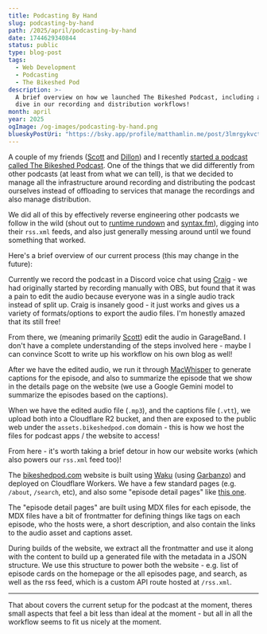 ```yaml
---
title: Podcasting By Hand
slug: podcasting-by-hand
path: /2025/april/podcasting-by-hand
date: 1744629340844
status: public
type: blog-post
tags:
  - Web Development
  - Podcasting
  - The Bikeshed Pod
description: >-
  A brief overview on how we launched The Bikeshed Podcast, including a deep
  dive in our recording and distribution workflows!
month: april
year: 2025
ogImage: /og-images/podcasting-by-hand.png
blueskyPostUri: "https://bsky.app/profile/matthamlin.me/post/3lmrgykvctc2s"
---
```



A couple of my friends ([Scott](https://scottykaye.com/) and [Dillon](https://dilloncurry.vercel.app/)) and I recently [started a podcast called The Bikeshed Podcast](https://bikeshedpod.com/). One of the things that we did differently from other podcasts (at least from what we can tell), is that we decided to manage all the infrastructure around recording and distributing the podcast ourselves instead of offloading to services that manage the recordings and also manage distribution.

We did all of this by effectively reverse engineering other podcasts we follow in the wild (shout out to [runtime rundown](https://runtimerundown.com/) and [syntax.fm](https://syntax.fm/)), digging into their `rss.xml` feeds, and also just generally messing around until we found something that worked.

Here's a brief overview of our current process (this may change in the future):

Currently we record the podcast in a Discord voice chat using [Craig](https://craig.chat/) - we had originally started by recording manually with OBS, but found that it was a pain to edit the audio because everyone was in a single audio track instead of split up. Craig is insanely good - it just works and gives us a variety of formats/options to export the audio files. I'm honestly amazed that its still free!

From there, we (meaning primarily [Scott](https://scottykaye.com/)) edit the audio in GarageBand. I don't have a complete understanding of the steps involved here - maybe I can convince Scott to write up his workflow on his own blog as well!

After we have the edited audio, we run it through [MacWhisper](https://goodsnooze.gumroad.com/l/macwhisper) to generate captions for the episode, and also to summarize the episode that we show in the details page on the website (we use a Google Gemini model to summarize the episodes based on the captions).

When we have the edited audio file (`.mp3`), and the captions file (`.vtt`), we upload both into a Cloudflare R2 bucket, and then are exposed to the public web under the `assets.bikeshedpod.com` domain - this is how we host the files for podcast apps / the website to access!

From here - it's worth taking a brief detour in how our website works (which also powers our `rss.xml` feed too)!

The [bikeshedpod.com](https://bikeshedpod.com) website is built using [Waku](https://waku.gg) (using [Garbanzo](https://github.com/hamlim/garbanzo)) and deployed on Cloudflare Workers. We have a few standard pages (e.g. `/about`, `/search`, etc), and also some "episode detail pages" like [this one](https://bikeshedpod.com/episodes/5/testing-is-it-worth-it).

The "episode detail pages" are built using MDX files for each episode, the MDX files have a bit of frontmatter for defining things like tags on each episode, who the hosts were, a short description, and also contain the links to the audio asset and captions asset.

During builds of the website, we extract all the frontmatter and use it along with the content to build up a generated file with the metadata in a JSON structure. We use this structure to power both the website - e.g. list of episode cards on the homepage or the all episodes page, and search, as well as the rss feed, which is a custom API route hosted at `/rss.xml`.

---

That about covers the current setup for the podcast at the moment, theres small aspects that feel a bit less than ideal at the moment - but all in all the workflow seems to fit us nicely at the moment. 
